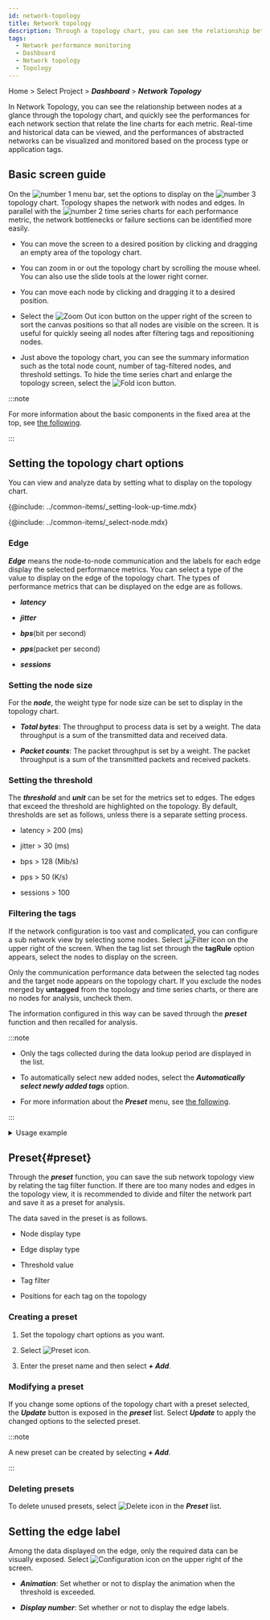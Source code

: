 ```yaml
---
id: network-topology
title: Network topology
description: Through a topology chart, you can see the relationship between nodes and quickly see the performance for each network section.
tags:
  - Network performance monitoring
  - Dashboard
  - Network topology
  - Topology
---
```


Home > Select Project > **_Dashboard_** > **_Network Topology_**

In Network Topology, you can see the relationship between nodes at a glance through the topology chart, and quickly see the performances for each network section that relate the line charts for each metric. Real-time and historical data can be viewed, and the performances of abstracted networks can be visualized and monitored based on the process type or application tags.

## Basic screen guide

<ImgLang img="npm-dashboad-network-topology.png" desc="Network topology" />

On the ![number 1](/img/number-01.png) menu bar, set the options to display on the ![number 3](/img/number-03.png) topology chart. Topology shapes the network with nodes and edges. In parallel with the ![number 2](/img/number-02.png) time series charts for each performance metric, the network bottlenecks or failure sections can be identified more easily.

-   You can move the screen to a desired position by clicking and dragging an empty area of the topology chart.

-   You can zoom in or out the topology chart by scrolling the mouse wheel. You can also use the slide tools at the lower right corner.

-   You can move each node by clicking and dragging it to a desired position.

-   Select the ![Zoom Out icon](/img/ic-fit-content.svg) button on the upper right of the screen to sort the canvas positions so that all nodes are visible on the screen. It is useful for quickly seeing all nodes after filtering tags and repositioning nodes.

-   Just above the topology chart, you can see the summary information such as the total node count, number of tag-filtered nodes, and threshold settings. To hide the time series chart and enlarge the topology screen, select the ![Fold icon](/img/ic-menu-fold.svg) button.

    <ImgLang img="npm-dashboad-network-topology-status-summary.png" desc="Summary information" />

:::note

For more information about the basic components in the fixed area at the top, see [the following](../main-ui-intro).

:::

## Setting the topology chart options

You can view and analyze data by setting what to display on the topology chart.

<ImgLang img="npm-dashboard-topology-menubar.png" desc="" />

<!-- 조회 시간 설정하기-->

{@include: ../common-items/_setting-look-up-time.mdx}

<!-- 노드 선택하기-->

{@include: ../common-items/_select-node.mdx} 

### Edge

<ImgLang img="npm-dashboard-topology-edge.png" desc="Edge" />

**_Edge_** means the node-to-node communication and the labels for each edge display the selected performance metrics. You can select a type of the value to display on the edge of the topology chart. The types of performance metrics that can be displayed on the edge are as follows.

-   **_latency_**

-   **_jitter_**

-   **_bps_**(bit per second)

-   **_pps_**(packet per second)

-   **_sessions_**

### Setting the node size

For the **_node_**, the weight type for node size can be set to display in the topology chart.

-   **_Total bytes_**: The throughput to process data is set by a weight. The data throughput is a sum of the transmitted data and received data.

-   **_Packet counts_**: The packet throughput is set by a weight. The packet throughput is a sum of the transmitted packets and received packets.

### Setting the threshold

The **_threshold_** and **_unit_** can be set for the metrics set to edges. The edges that exceed the threshold are highlighted on the topology. By default, thresholds are set as follows, unless there is a separate setting process.

-   latency > 200 (ms)

-   jitter > 30 (ms)

-   bps > 128 (Mib/s)

-   pps > 50 (K/s)

-   sessions > 100

### Filtering the tags

If the network configuration is too vast and complicated, you can configure a sub network view by selecting some nodes. Select ![Filter icon](/img/ico-filter.svg) on the upper right of the screen. When the tag list set through the **tagRule** option appears, select the nodes to display on the screen.

<ImgLang img="npm-dashboard-topology-tag-filtering.png" desc="" />

Only the communication performance data between the selected tag nodes and the target node appears on the topology chart. If you exclude the nodes merged by **untagged** from the topology and time series charts, or there are no nodes for analysis, uncheck them.

The information configured in this way can be saved through the **_preset_** function and then recalled for analysis.

:::note

-   Only the tags collected during the data lookup period are displayed in the list.

-   To automatically select new added nodes, select the **_Automatically select newly added tags_** option.

-   For more information about the **_Preset_** menu, see [the following](#preset).

:::

<details>
<summary>Usage example</summary>

**To display only some nodes out of all nodes, follow the steps below.**

1.  Select ![Filter icon](/img/ico-filter.svg) on the upper right of the screen.

2.  When the tag list appears, uncheck **_Select All_** and **_Automatically select newly added tags_**.

3.  Select the nodes to display on the topology chart. You can easily find the desired node by searching for the tag name or using the sorting function (![Sort icon](/img/ic-sort-up.svg)).

<ImgLang img="npm-dashboard-topology-tag-filtering-01.png" desc="Usage example 1" />

**To exclude specific nodes out of all nodes, follow the steps below.**

1.  Select ![Filter icon](/img/ico-filter.svg) on the upper right of the screen.

2.  When the tag list appears, select **_Select All_** and **_Automatically select newly added tags_**.

3.  Use the search and sorting functions to unselect the nodes.

<ImgLang img="npm-dashboard-topology-tag-filtering-02.png" desc="Usage example 2" />

:::note

If you select the **_Select All_** option and then unselect some nodes, **_Select All_** is automatically deselected.

:::

</details>

## Preset{#preset}

Through the **_preset_** function, you can save the sub network topology view by relating the tag filter function. If there are too many nodes and edges in the topology view, it is recommended to divide and filter the network part and save it as a preset for analysis.

<ImgLang img="npm-dashboard-topology-preset.png" desc="Preset" />

The data saved in the preset is as follows.

-   Node display type

-   Edge display type

-   Threshold value

-   Tag filter

-   Positions for each tag on the topology

### Creating a preset

1.  Set the topology chart options as you want.

2.  Select ![Preset icon](/img/ic-history.svg).

3.  Enter the preset name and then select **_+ Add_**.

### Modifying a preset

<ImgLang img="npm-dashboard-topology-preset-update.png" desc="Preset update" />

If you change some options of the topology chart with a preset selected, the **_Update_** button is exposed in the **_preset_** list. Select **_Update_** to apply the changed options to the selected preset.

:::note

A new preset can be created by selecting **_+ Add_**.

:::

### Deleting presets

To delete unused presets, select ![Delete icon](/img/ico-trash.svg) in the **_Preset_** list.

## Setting the edge label

Among the data displayed on the edge, only the required data can be visually exposed. Select ![Configuration icon](/img/ico-setting.svg) on the upper right of the screen.

<ImgLang img="npm-dashboard-topology-edge-setting.png" desc="Edge setting" />

-   **_Animation_**: Set whether or not to display the animation when the threshold is exceeded.

-   **_Display number_**: Set whether or not to display the edge labels.


